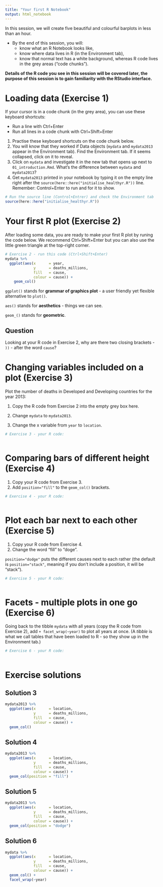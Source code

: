 ```yaml
---
title: "Your first R Notebook"
output: html_notebook
---
```


In this session, we will create five beautiful and colourful barplots in less than an hour.

* By the end of this session, you will:
    + know what an R Notebook looks like,
    + know where data lives in R  (in the Environment tab),
    + know that normal text has a white background, whereas R code lives in the grey areas ("code chunks").
    
**Details of the R code you see in this session will be covered later, the purpose of this session is to gain familiarity with the RStudio interface.**


# Loading data (Exercise 1)

If your cursor is in a code chunk (in the grey area), you can use these keyboard shortcuts:

* Run a line with Ctrl+Enter
* Run all lines in a code chunk with Ctrl+Shift+Enter


1. Practise these keyboard shortcuts on the code chunk below.
2. You will know that they worked if Data objects (`mydata` and `mydata2013` appear in the Environment tab). Find the Environment tab. If it seems collapsed, click on it to reveal.
3. Click on `mydata` and investigate it in the new tab that opens up next to `01_introduction.Rmd`. What's the difference between `mydata` and `mydata2013`?
4. Get `mydata2013` printed in your notebook by typing it on the empty line right after the `source(here::here("initialise_healthyr.R"))` line. Remember: Control+Enter to run and for it to show.

```r
# Run the source line (Control+Entrer) and check the Environment tab
source(here::here("initialise_healthyr.R"))

```

# Your first R plot (Exercise 2)

After loading some data, you are ready to make your first R plot by runing the code below. We recommend Ctrl+Shift+Enter but you can also use the little green triangle at the top-right corner.

```r
# Exercise 2 - run this code (Ctrl+Shift+Enter)
mydata %>% 
  ggplot(aes(x      = year,
             y      = deaths_millions,
             fill   = cause,
             colour = cause)) +
    geom_col()

```

`ggplot()` stands for **grammar of graphics plot** - a user friendly yet flexible alternative to `plot()`.

`aes()` stands for **aesthetics** - things we can see.

`geom_()` stands for **geometric**.


## Question

Looking at your R code in Exercise 2, why are there two closing brackets - `))` - after the word `cause`?

# Changing variables included on a plot (Exercise 3)

Plot the number of deaths in Developed and Developing countries for the year 2013:

1. Copy the R code from Exercise 2 into the empty grey box here.

2. Change `mydata` to `mydata2013`.

3. Change the x variable from `year` to `location`.

```r
# Exercise 3 - your R code:



```


# Comparing bars of different height (Exercise 4)

1. Copy your R code from Exercise 3.
2. Add `position="fill"` to the `geom_col()` brackets.

```r
# Exercise 4 - your R code:



```

# Plot each bar next to each other (Exercise 5)

1. Copy your R code from Exercise 4.
2. Change the word "fill" to "doge".

`position="dodge"` puts the different causes next to each rather (the default is `position="stack"`, meaning if you don't include a position, it will be "stack").

```r
# Exercise 5 - your R code:



```

# Facets - multiple plots in one go (Exercise 6)

Going back to the tibble `mydata` with all years (copy the R code from Exercise 2), add `+ facet_wrap(~year)` to plot all years at once. (A *tibble* is what we call tables that have been loaded to R - so they show up in the Environment tab.)


```r
# Exercise 6 - your R code:



```
# Exercise solutions


## Solution 3

```r
mydata2013 %>% 
  ggplot(aes(x      = location,
             y      = deaths_millions,
             fill   = cause,
             colour = cause)) +
  geom_col()

```

## Solution 4


```r
mydata2013 %>% 
  ggplot(aes(x      = location,
             y      = deaths_millions,
             fill   = cause,
             colour = cause)) +
  geom_col(position = "fill")

```

## Solution 5

```r
mydata2013 %>% 
  ggplot(aes(x      = location,
             y      = deaths_millions,
             fill   = cause,
             colour = cause)) +
  geom_col(position = "dodge")

```

## Solution 6

```r
mydata %>% 
  ggplot(aes(x      = location,
             y      = deaths_millions,
             fill   = cause,
             colour = cause)) +
  geom_col() +
  facet_wrap(~year)

```




